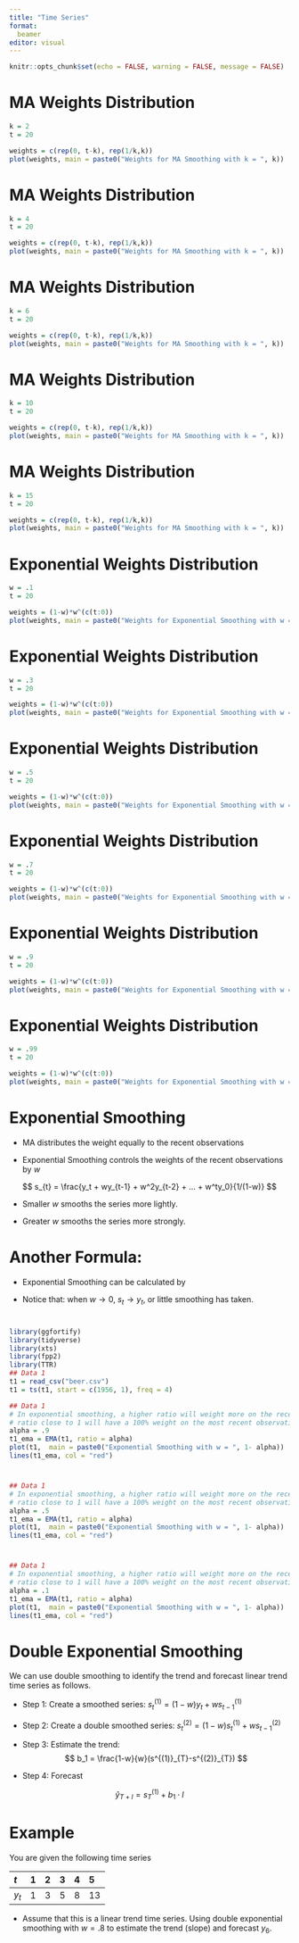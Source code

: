 ```yaml
---
title: "Time Series"
format: 
  beamer
editor: visual
---
```


```r
knitr::opts_chunk$set(echo = FALSE, warning = FALSE, message = FALSE)
```

# MA Weights Distribution

```r
k = 2
t = 20

weights = c(rep(0, t-k), rep(1/k,k))
plot(weights, main = paste0("Weights for MA Smoothing with k = ", k))
```

# MA Weights Distribution

```r
k = 4
t = 20

weights = c(rep(0, t-k), rep(1/k,k))
plot(weights, main = paste0("Weights for MA Smoothing with k = ", k))
```

# MA Weights Distribution

```r
k = 6
t = 20

weights = c(rep(0, t-k), rep(1/k,k))
plot(weights, main = paste0("Weights for MA Smoothing with k = ", k))
```

# MA Weights Distribution

```r
k = 10
t = 20

weights = c(rep(0, t-k), rep(1/k,k))
plot(weights, main = paste0("Weights for MA Smoothing with k = ", k))
```

# MA Weights Distribution

```r
k = 15
t = 20

weights = c(rep(0, t-k), rep(1/k,k))
plot(weights, main = paste0("Weights for MA Smoothing with k = ", k))
```

# Exponential Weights Distribution

```r
w = .1
t = 20

weights = (1-w)*w^(c(t:0))
plot(weights, main = paste0("Weights for Exponential Smoothing with w = ", w))
```

# Exponential Weights Distribution

```r
w = .3
t = 20

weights = (1-w)*w^(c(t:0))
plot(weights, main = paste0("Weights for Exponential Smoothing with w = ", w))
```

# Exponential Weights Distribution

```r
w = .5
t = 20

weights = (1-w)*w^(c(t:0))
plot(weights, main = paste0("Weights for Exponential Smoothing with w = ", w))
```

# Exponential Weights Distribution

```r
w = .7
t = 20

weights = (1-w)*w^(c(t:0))
plot(weights, main = paste0("Weights for Exponential Smoothing with w = ", w))
```

# Exponential Weights Distribution

```r
w = .9
t = 20

weights = (1-w)*w^(c(t:0))
plot(weights, main = paste0("Weights for Exponential Smoothing with w = ", w))
```

# Exponential Weights Distribution

```r
w = .99
t = 20

weights = (1-w)*w^(c(t:0))
plot(weights, main = paste0("Weights for Exponential Smoothing with w = ", w))
```

# Exponential Smoothing

-   MA distributes the weight equally to the recent observations

-   Exponential Smoothing controls the weights of the recent observations by $w$

$$
s_{t} = \frac{y_t + wy_{t-1} + w^2y_{t-2} + ... + w^ty_0}{1/(1-w)}
$$

-   Smaller $w$ smooths the series more lightly.

-   Greater $w$ smooths the series more strongly.

# Another Formula: 

- Exponential Smoothing can be calculated by
\begin{align*}
    s_{1} &= y_1, \text{and} \\
    s_{t} &= s_{t-1} + (1-w)(y_t-s_{t-1})\\
    & = (1-w)y_t + ws_{t-1}
    \end{align*}

-  Notice that: when $w \to 0$, $s_{t} \to y_t$, or little smoothing has taken.

# 

```r
library(ggfortify)
library(tidyverse)
library(xts)
library(fpp2)
library(TTR)
## Data 1
t1 = read_csv("beer.csv")
t1 = ts(t1, start = c(1956, 1), freq = 4)
```

```r
## Data 1
# In exponential smoothing, a higher ratio will weight more on the recent observation, 
# ratio close to 1 will have a 100% weight on the most recent observation
alpha = .9
t1_ema = EMA(t1, ratio = alpha)
plot(t1,  main = paste0("Exponential Smoothing with w = ", 1- alpha))
lines(t1_ema, col = "red")
```

# 

```r
## Data 1
# In exponential smoothing, a higher ratio will weight more on the recent observation, 
# ratio close to 1 will have a 100% weight on the most recent observation
alpha = .5
t1_ema = EMA(t1, ratio = alpha)
plot(t1,  main = paste0("Exponential Smoothing with w = ", 1- alpha))
lines(t1_ema, col = "red")
```

# 

```r
## Data 1
# In exponential smoothing, a higher ratio will weight more on the recent observation, 
# ratio close to 1 will have a 100% weight on the most recent observation
alpha = .1
t1_ema = EMA(t1, ratio = alpha)
plot(t1,  main = paste0("Exponential Smoothing with w = ", 1- alpha))
lines(t1_ema, col = "red")
```

# 

```{=tex}
\begin{center}
\Huge Double Exponential Smoothing
\end{center}
```
# Double Exponential Smoothing

We can use double smoothing to identify the trend and forecast linear trend time series as follows.

-   Step 1: Create a smoothed series: $s^{(1)}_{t} = (1-w)y_t + ws^{(1)}_{t-1}$

-   Step 2: Create a double smoothed series: $s^{(2)}_{t} = (1-w)s^{(1)}_{t} + ws^{(2)}_{t-1}$

-   Step 3: Estimate the trend: $$
    b_1 = \frac{1-w}{w}(s^{(1)}_{T}-s^{(2)}_{T})
    $$

-   Step 4: Forecast

$$
\hat{y}_{T+l} = s^{(1)}_{T} + b_1\cdot l
$$

# Example

You are given the following time series

| $t$   | 1   | 2   | 3   | 4   | 5   |
|:------|:----|:----|:----|:----|:----|
| $y_t$ | 1   | 3   | 5   | 8   | 13  |

-   Assume that this is a linear trend time series. Using double exponential smoothing with $w = .8$ to estimate the trend (slope) and forecast $y_{6}$.
